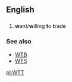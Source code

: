 ==English==
==={{initialism}}===
{{infl|en|initialism}}
#{{Internet slang}} '''w'''ant/'''w'''illing '''t'''o '''t'''rade

===See also===
*[[WTB]]
*[[WTS]]

[[pl:WTT]]